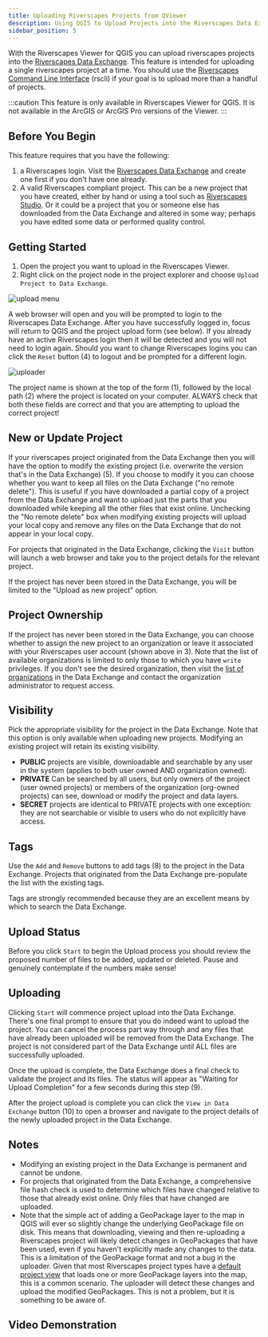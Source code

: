 ```yaml
---
title: Uploading Riverscapes Projects from QViewer
description: Using QGIS to Upload Projects into the Riverscapes Data Exchange
sidebar_position: 5
---
```


With the Riverscapes Viewer for QGIS you can upload riverscapes projects into the [Riverscapes Data Exchange](https://data.riverscapes.net). This feature is intended for uploading a single riverscapes project at a time. You should use the [Riverscapes Command Line Interface](https://developer.riverscapes.net/dev-tools/rscli/) (rscli) if your goal is to upload more than a handful of projects.

:::caution
  This feature is only available in Riverscapes Viewer for QGIS. It is not available in the ArcGIS or ArcGIS Pro versions of the Viewer.
:::

## Before You Begin

This feature requires that you have the following:

1. a Riverscapes login. Visit the [Riverscapes Data Exchange](https://data.riverscapes.net) and create one first if you don't have one already.
1. A valid Riverscapes compliant project. This can be a new project that you have created, either by hand or using a tool such as [Riverscapes Studio](https://qris.riverscapes.net). Or it could be a project that you or someone else has downloaded from the Data Exchange and altered in some way; perhaps you have edited some data or performed quality control.

## Getting Started

1. Open the project you want to upload in the Riverscapes Viewer.
1. Right click on the project node in the project explorer and choose `Upload Project to Data Exchange`.

![upload menu](/images/qviewer/uploader-menu.png)

A web browser will open and you will be prompted to login to the Riverscapes Data Exchange. After you have successfully logged in, focus will return to QGIS and the project upload form (see below). If you already have an active Riverscapes login then it will be detected and you will not need to login again. Should you want to change Riverscapes logins you can click the `Reset` button (4) to logout and be prompted for a different login.

![uploader](/images/qviewer/uploader.png)

The project name is shown at the top of the form (1), followed by the local path (2) where the project is located on your computer. ALWAYS check that both these fields are correct and that you are attempting to upload the correct project!

## New or Update Project

If your riverscapes project originated from the Data Exchange then you will have the option to modify the existing project (i.e. overwrite the version that's in the Data Exchange) (5). If you choose to modify it you can choose whether you want to keep all files on the Data Exchange ("no remote delete"). This is useful if you have downloaded a partial copy of a project from the Data Exchange and want to upload just the parts that you downloaded while keeping all the other files that exist online. Unchecking the "No remote delete" box when modifying existing projects will upload your local copy and remove any files on the Data Exchange that do not appear in your local copy.

For projects that originated in the Data Exchange, clicking the `Visit` button will launch a web browser and take you to the project details for the relevant project.

If the project has never been stored in the Data Exchange, you will be limited to the "Upload as new project" option.

## Project Ownership

If the project has never been stored in the Data Exchange, you can choose whether to assign the new project to an organization or leave it associated with your Riverscapes user account (shown above in 3). Note that the list of available organizations is limited to only those to which you have `write` privileges. If you don't see the desired organization, then visit the [list of organizations](https://data.riverscapes.net/s?type=Organization) in the Data Exchange and contact the organization administrator to request access.

## Visibility

Pick the appropriate visibility for the project in the Data Exchange. Note that this option is only available when uploading new projects. Modifying an existing project will retain its existing visibility.

- **PUBLIC** projects are visible, downloadable and searchable by any user in the system (applies to both user owned AND organization owned).
- **PRIVATE** Can be searched by all users, but only owners of the project (user owned projects) or members of the organization (org-owned projects) can see, download or modify the project and data layers.
- **SECRET** projects are identical to PRIVATE projects with one exception: they are not searchable or visible to users who do not explicitly have access.

## Tags

Use the `Add` and `Remove` buttons to add tags (8) to the project in the Data Exchange. Projects that originated from the Data Exchange pre-populate the list with the existing tags.

Tags are strongly recommended because they are an excellent means by which to search the Data Exchange.

## Upload Status

Before you click `Start` to begin the Upload process you should review the proposed number of files to be added, updated or deleted. Pause and genuinely contemplate if the numbers make sense!

## Uploading

Clicking `Start` will commence project upload into the Data Exchange. There's one final prompt to ensure that you do indeed want to upload the project. You can cancel the process part way through and any files that have already been uploaded will be removed from the Data Exchange. The project is not considered part of the Data Exchange until ALL files are successfully uploaded.

Once the upload is complete, the Data Exchange does a final check to validate the project and its files. The status will appear as "Waiting for Upload Completion" for a few seconds during this step (9).

After the project upload is complete you can click the `View in Data Exchange` button (10) to open a browser and navigate to the project details of the newly uploaded project in the Data Exchange.

## Notes

- Modifying an existing project in the Data Exchange is permanent and cannot be undone.
- For projects that originated from the Data Exchange, a comprehensive file hash check is used to determine which files have changed relative to those that already exist online. Only files that have changed are uploaded.
- Note that the simple act of adding a GeoPackage layer to the map in QGIS will ever so slightly change the underlying GeoPackage file on disk. This means that downloading, viewing and then re-uploading a Riverscapes project will likely detect changes in GeoPackages that have been used, even if you haven't explicitly made any changes to the data. This is a limitation of the GeoPackage format and not a bug in the uploader. Given that most Riverscapes project types have a [default project view](https://viewer.riverscapes.net/technical-reference/business-logic/#project-views) that loads one or more GeoPackage layers into the map, this is a common scenario. The uploader will detect these changes and upload the modified GeoPackages. This is not a problem, but it is something to be aware of.

## Video Demonstration

<YouTubeEmbed videoId="Rs6RnAHAsNY?si=pj7B50YYxs7swcZC"/>
